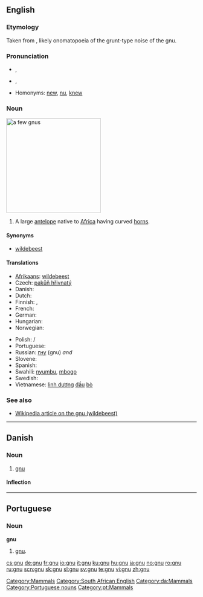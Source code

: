 {{also|Gnu|GNU|gnú}}
==English==

===Etymology===
Taken from {{etyl|naq|en}}, likely onomatopoeia of the grunt-type noise of the gnu.

===Pronunciation===
* {{a|RP}} {{IPA|/njuː/}}, {{SAMPA|/nju:/}}
* {{a|US}} {{IPA|/nuː/}}, {{SAMPA|/nu:/}}
*: {{rhymes|uː}}
* Homonyms: [[new]], [[nu]], [[knew]]

===Noun===
[[Image:Gnou_02_2005-07-01.jpg|thumb|right|250px|a few gnus]]
{{en-noun}}

# A large [[antelope]] native to [[Africa]] having curved [[horn]]s.

====Synonyms====
* [[wildebeest]]

====Translations====
{{trans-top|large antelope}}
* [[Afrikaans]]: [[wildebeest]]
* Czech: [[pakůň hřivnatý]]
* Danish: {{t-|da|gnu|c}}
* Dutch: {{t+|nl|gnoe|m}}
* Finnish: {{t-|fi|gnuu}}, {{t-|fi|gnu}}
* French: {{t+|fr|gnou|m}}
* German: {{t+|de|Gnu|n}}
* Hungarian: {{t-|hu|gnú}}
* Norwegian: {{t+|no|gnu|m}}
{{trans-mid}}
* Polish: {{l|pl|gnu}} {{n}}/{{f}}
* Portuguese: {{t-|pt|gnu|m}}
* Russian: [[гну]] (gnu) {{f}} ''and'' {{m}}
* Slovene: {{t+|sl|gnu|m}}
* Spanish: {{t+|es|ñu|m}}
* Swahili: [[nyumbu]], [[mbogo]]
* Swedish: {{t+|sv|gnu|c}}
* Vietnamese: [[linh dương]] [[đầu]] [[bò]]
{{trans-bottom}}

===See also===
* [[w:wildebeest|Wikipedia article on the gnu (wildebeest)]]

[[Category:Mammals]]
[[Category:South African English]]

----

==Danish==
{{wikipedia|lang=da}}

===Noun===
{{da-noun|en|er}}

# [[gnu#English|gnu]]

====Inflection====
{{da-noun-infl|en|er}}
[[Category:da:Mammals]]

----

==Portuguese==

===Noun===
'''gnu''' {{m}}

# [[#English|gnu]].

[[Category:Portuguese nouns]]
[[Category:pt:Mammals]]

[[cs:gnu]]
[[de:gnu]]
[[fr:gnu]]
[[io:gnu]]
[[it:gnu]]
[[ku:gnu]]
[[hu:gnu]]
[[ja:gnu]]
[[no:gnu]]
[[ro:gnu]]
[[ru:gnu]]
[[scn:gnu]]
[[sk:gnu]]
[[sl:gnu]]
[[sv:gnu]]
[[te:gnu]]
[[vi:gnu]]
[[zh:gnu]]